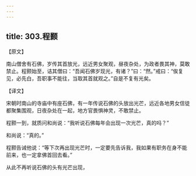 ```yaml
---
---
---
```

title: 303.程颢
---



【原文】

南山僧舍有石佛，岁传其首放光，远近男女聚观，昼夜杂处，为政者畏其神，莫敢禁止。程颢始至，诘其僧曰：“吾闻石佛岁现光，有诸？”曰：“然。”戒曰：“俟复见，必先白，吾职事不能往，当取其首就观之。”自是不复有光矣。

【译文】

宋朝时南山的寺庙中有座石佛，有一年传说石佛的头放出光芒，远近各地男女信徒都聚集围观，日夜杂处在一起，地方官畏惧神灵，不敢禁止。

程颢一到，就质问和尚说：“我听说石佛每年会出现一次光芒，真的吗？”

和尚说：“真的。”

程颢告诫他说：“等下次再出现光芒时，一定要先告诉我，我如果有职务在身不能前来，也一定拿佛首回去看。”

从此不再听说石佛的头有光芒出现，